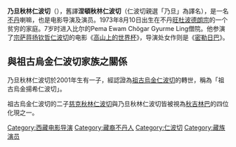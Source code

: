 '''乃旦秋林仁波切'''（{{bo|b=གནས་བརྟན་མཆོག་གླིང་རིན་པོ་ཆེ|w=gnas brtan mchog gling rin po che|t=né-ten chok-ling rin-po-ché}}），舊譯'''涅頓秋林仁波切'''（仁波切親選「乃旦」為譯名），是一名[[不丹|不丹]]喇嘛，也是电影导演及演员。1973年8月10日出生在不丹[[旺杜波德朗宗|旺杜波德朗宗]]的一个贫穷的家庭。7岁时进入比尔的Pema Ewam Chögar Gyurme Ling僧院。他参演了[[宗萨蒋扬钦哲仁波切|宗萨蒋扬钦哲仁波切]]的电影《[[高山上的世界杯|高山上的世界杯]]》，导演处女作则是《[[密勒日巴_(2006年电影)|密勒日巴]]》。

== 與祖古烏金仁波切家族之關係 ==
乃旦秋林仁波切於2001年生有一子，經認證為[[祖古烏金仁波切|祖古烏金仁波切]]的轉世，稱為「祖古烏金揚希仁波切」。

祖古烏金仁波切的二子[[慈克秋林仁波切|慈克秋林仁波切]]與乃旦秋林仁波切皆被視為[[秋吉林巴|秋吉林巴]]的四位化現之一。

{{DEFAULTSORT:Nie}}
[[Category:西藏电影导演|Category:西藏电影导演]]
[[Category:藏裔不丹人|Category:藏裔不丹人]]
[[Category:仁波切|Category:仁波切]]
[[Category:藏族演员|Category:藏族演员]]